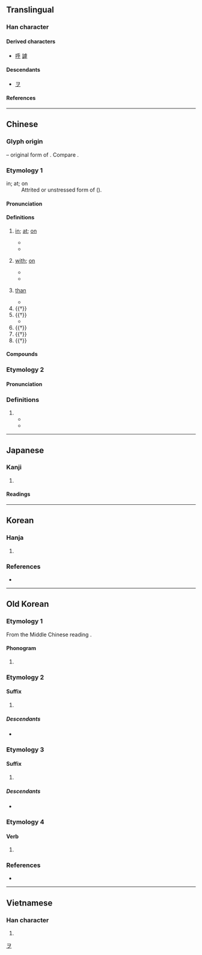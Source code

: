 {{also|平}}
{{character info}}
==Translingual==

===Han character===
{{Han char|rn=4|rad=丿|as=04|sn=5|four=20409|canj=HFD|ids=⿻𠂌丷}}

====Derived characters====
* [[呼]] [[謼]]

====Descendants====
* [[ヲ]]

====References====
{{Han ref|kx=0082.070|dkj=00131|dj=0166.010|hdz=10036.080|uh=4E4E}}

[[Category:Han characters from which katakana were derived|ヲ]]

----

==Chinese==
{{zh-forms|alt=𠂞,𠂠,齁-Hokkien question particle}}

===Glyph origin===
{{Han etym}}
{{Han compound||丂|ls=ic|ls2=psc|c1=s|c2=p|t1=wind; air|t2=branch}} – original form of {{och-l|呼|to call; to cry}}. Compare {{och-l|兮}}.

===Etymology 1===
; in; at; on
: Attrited or unstressed form of {{och-l|於|id=2}} ({{zh-ref|Schuessler, 2007}}).
{{etystub|zh}}

====Pronunciation====
{{zh-pron
|m=hū,hú,2nb=rare literary variant
|c=fu4,wu4
|c_note=wu4 - rare
|c-t=fu3
|h=pfs=fû/fù;gd=fu2
|md=hŭ
|mn=ho͘/xm,zz,tw:hohⁿ/xm,qz:hôⁿ/zz:hoⁿ/zz:hōⁿ
|mn_note=ho͘ - literary; hohⁿ/hôⁿ/hoⁿ/hōⁿ - vernacular (question particle)
|mn-t=hu1/hu7
|w=3hhu
|mc=y
|oc=y
|cat=prep,suf,part
}}

====Definitions====
{{zh-hanzi}}

# [[in]]; [[at]]; [[on]]
#: {{zh-syn|於}}
#* {{zh-x|故 沛然 德教 溢 乎 四海。|When this is the case, such an one's virtue and teachings will spread over all within the four seas like the rush of water.|ref=Mengzi}}
#* {{zh-x|今 子 有 五 石{dàn} 之 瓠，何 不 慮 以為 大 樽 而 浮 乎 江湖，而 憂 其 瓠{hù}落 無 所 容？|Sir, had calabashes large enough to hold five piculs; why did you not think of making large bottle-gourds of them, by means of which you could have floated over rivers and lakes, instead of giving yourself the sorrow of finding that they were useless for holding anything.|ref=Zhuangzi}}
# {{lb|zh|indicates the object of an action}} [[with]]; [[on]]
#: {{zh-syn|於}}
#* {{zh-x|菲 飲食，而 致 孝 乎 鬼神。|He used himself coarse food and drink, but displayed the utmost filial piety '''towards''' the spirits.}}
#* {{zh-x|^齧 ^缺 問 乎 ^王 ^倪。|Nie Que asked Wang Ni.|ref=Zhuangzi}}
# {{lb|zh|indicates comparison}} [[than]]
#: {{zh-syn|於}}
#* {{zh-x|福 輕 乎 羽，莫 之 知 載；禍 重 乎 地，莫 之 知 避。|Happiness is lighter '''than''' a feather, but no one knows how to support it; calamity is heavier '''than''' the earth, and yet no one knows how to avoid it. |ref=Zhuangzi}}
# {{†}} {{n-g|A suffix placed after adjectives and adverbs to express praise or amazement.}}
# {{†}} {{n-g|Sentence-final interrogative particle.}} {{attn|zh|needs elaboration, Hokkien?}}
#* {{zh-x|有 朋 自 遠方 來，不.亦.樂{lè}.乎？|Is it not delightful to have friends coming from distant quarters?|ref=Analects}}
# {{†}} {{n-g|Sentence-final exclamatory particle.}}
# {{†}} {{n-g|Sentence-final imperative particle.}}
# {{†}} {{n-g|Sentence-final speculative particle.}}

====Compounds====
{{zh-der|不亦樂乎|云乎|出乎尋常|不外乎|傻乎乎|之乎者也|二乎|幾乎|微乎其微|情見乎辭|情見乎言|呀呀乎|似乎|套近乎|在乎|嗟乎|不在乎|出乎意料|出乎意外|應乎人心|滿不在乎|神乎其神|於是乎|渙乎|溜之乎也|況乎|異乎尋常|扎乎|斷乎不可|斷乎|神乎其技|確乎|瞠乎其後|於乎|猶之乎|拉近乎|毫不在乎|瞠乎後矣|攻乎異端|胖乎乎|臭乎乎|近乎|難乎為繼|迥乎不同|辣乎乎|關乎|超乎}}

===Etymology 2===

====Pronunciation====
{{zh-pron
|mn=xm,zz,tw:hō͘
|dial=n
|cat=v,prep
}}

===Definitions===
{{zh-hanzi}}

# {{zh-alt-form|予|hō͘}}
#* {{zh-x|嫁 乎{hō͘} 你 是 阮{gún} 今生 的 願望{bāng}。|Getting married to you is my wish in this life.|TW|ref='''2015''', {{w2|zh|曹雅雯}} and {{w2|zh|許富凱}}, [https://www.youtube.com/watch?v=6GRdebCGobc {{lang|zh|今生的願望}}]}}
#* {{zh-x|看 你 為 伊 咧 傷心，乎{hō͘} 我 心內 像 針 揻。|Seeing you grieve over him makes my heart feel like it is poked with a needle.|TW|ref='''2017''', {{w2|zh|蔡佳麟}}, [https://www.youtube.com/watch?v=qsDnRxOqPng {{lang|zh|心‧離開}}]}}

----

==Japanese==

===Kanji===
{{ja-kanji|grade=|rs=丿04}}

# {{rfdef|ja|sort=丿04}}

====Readings====
{{ja-readings
|goon=ご, お<を
|kanon=こ
|kun=よ-, かな-, ああ-, や-, か-, を-
}}

----

==Korean==

===Hanja===
{{ko-hanja|어조사|호}}

# {{rfdef|ko|sort=丿04}}

===References===
* {{Hanja ref|nav=12427}}

----

==Old Korean==

===Etymology 1===
From the Middle Chinese reading {{ltc-l|乎}}.

====Phonogram====
{{head|oko|phonogram|tr1=*-wo|tr2=*-hwo}}

# {{non-gloss definition|A syllabic [[phonogram]] denoting either final syllable *-wo or *-hwo}}

===Etymology 2===

====Suffix====
{{head|oko|suffix|tr=*-wo}}

# {{non-gloss definition|A very common verbal suffix, sometimes called the "modulator" in English, whose meaning is disputed. See the Middle Korean entry {{m|okm|오|tr=-wo}} for more.}}

=====Descendants=====
* {{desc|okm|오|tr=-wo|pos=yang-vowel modulator suffix}}

===Etymology 3===

====Suffix====
{{head|oko|suffix|tr=*-wo}}

# {{non-gloss definition|An adverb-deriving suffix.}}

=====Descendants=====
* {{desc|okm|오|tr=-wo|pos=yang-vowel adverb-deriving suffix}}

===Etymology 4===

====Verb====
{{head|oko|verb form|tr=*h(oy)-wo}}

# {{inflection of|oko|爲|tr=*ho(y)-|t=to do|4=Form with modulator suffix}}

===References===
* {{cite-book|author={{lang|ko|황선엽}} (Hwang Seon-yeop), {{lang|ko|이전경}} (Yi Jeon-gyeong), {{lang|ko|하귀녀}} (Ha Gwi-nyeo), {{lang|ko|이용}} (Yi Yong), {{lang|ko|박진호}} (Park Jin-ho), {{lang|ko|김성주}} (Kim Seong-ju), {{lang|ko|장경준}} (Jang Gyeong-jun), {{lang|ko|서민욱}} (Seo Min-uk), {{lang|ko|이지영}} (Yi Ji-yeong), {{lang|ko|서형국}} (Seo Hyeong-guk).|title={{lang|ko|석독구결사전/釋讀口訣辭典}}|trans-title=Dictionary of interpretive ''gugyeol''|publisher=Bakmunsa|year=2009|isbn=978-89-94024-04-2|pages=393—396}}

----

==Vietnamese==

===Han character===
{{vi-readings|reading=[[hồ]]|rs=丿04}}

# {{rfdef|vi|sort=丿04}}